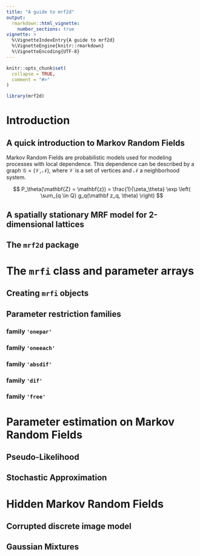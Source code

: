```yaml
---
title: "A guide to mrf2d"
output: 
  rmarkdown::html_vignette:
    number_sections: true
vignette: >
  %\VignetteIndexEntry{A guide to mrf2d}
  %\VignetteEngine{knitr::rmarkdown}
  %\VignetteEncoding{UTF-8}
---
```


```r
knitr::opts_chunk$set(
  collapse = TRUE,
  comment = "#>"
)
```

```r
library(mrf2d)
```

# Introduction

## A quick introduction to Markov Random Fields

 Markov Random Fields are probabilistic models used for modeling processes with local dependence. This dependence can be described by a graph $\mathcal{G} = (\mathcal{V}, \mathcal{N})$, where $\mathcal{V}$ is a set of vertices and $\mathcal{N}$ a neighborhood system.

$$ P_\theta(\mathbf{Z} = \mathbf{z}) = \frac{1}{\zeta_\theta} \exp \left( \sum_{q \in Q} g_q(\mathbf z_q, \theta) \right) $$

## A spatially stationary MRF model for 2-dimensional lattices

## The `mrf2d` package

# The `mrfi` class and parameter arrays

## Creating `mrfi` objects

## Parameter restriction families

### family `'onepar'`

### family `'oneeach'`

### family `'absdif'`

### family `'dif'`

### family `'free'`

# Parameter estimation on Markov Random Fields

## Pseudo-Likelihood

## Stochastic Approximation

# Hidden Markov Random Fields

## Corrupted discrete image model

## Gaussian Mixtures
